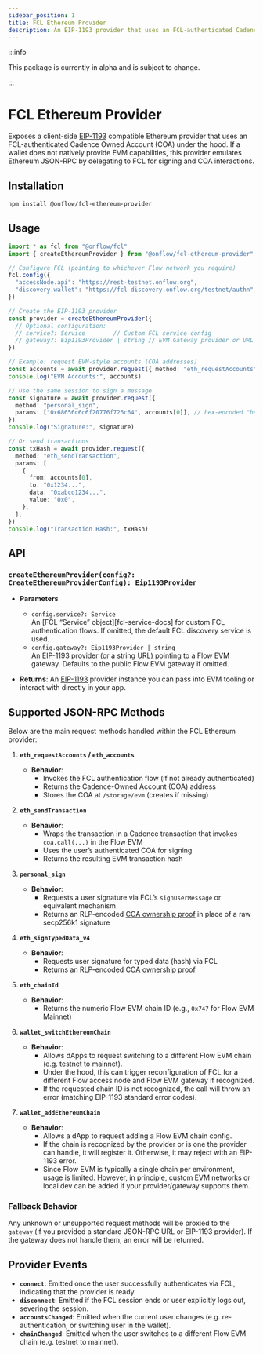 ```yaml
---
sidebar_position: 1
title: FCL Ethereum Provider
description: An EIP-1193 provider that uses an FCL-authenticated Cadence Owned Account (COA) under the hood.
---
```


:::info

This package is currently in alpha and is subject to change.

:::

# FCL Ethereum Provider

Exposes a client-side [EIP-1193](https://eips.ethereum.org/EIPS/eip-1193) compatible Ethereum provider that uses an FCL-authenticated Cadence Owned Account (COA) under the hood.
If a wallet does not natively provide EVM capabilities, this provider emulates Ethereum JSON-RPC by delegating to FCL for signing and COA interactions.

## Installation

```bash
npm install @onflow/fcl-ethereum-provider
```

## Usage

```ts
import * as fcl from "@onflow/fcl"
import { createEthereumProvider } from "@onflow/fcl-ethereum-provider"

// Configure FCL (pointing to whichever Flow network you require)
fcl.config({
  "accessNode.api": "https://rest-testnet.onflow.org",
  "discovery.wallet": "https://fcl-discovery.onflow.org/testnet/authn",
})

// Create the EIP-1193 provider
const provider = createEthereumProvider({
  // Optional configuration:
  // service?: Service        // Custom FCL service config
  // gateway?: Eip1193Provider | string // EVM Gateway provider or URL
})

// Example: request EVM-style accounts (COA addresses)
const accounts = await provider.request({ method: "eth_requestAccounts" })
console.log("EVM Accounts:", accounts)

// Use the same session to sign a message
const signature = await provider.request({
  method: "personal_sign",
  params: ["0x68656c6c6f20776f726c64", accounts[0]], // hex-encoded "hello world"
})
console.log("Signature:", signature)

// Or send transactions
const txHash = await provider.request({
  method: "eth_sendTransaction",
  params: [
    {
      from: accounts[0],
      to: "0x1234...",
      data: "0xabcd1234...",
      value: "0x0",
    },
  ],
})
console.log("Transaction Hash:", txHash)
```

## API

### `createEthereumProvider(config?: CreateEthereumProviderConfig): Eip1193Provider`

- **Parameters**
    - `config.service?: Service`  
      An [FCL “Service” object][fcl-service-docs] for custom FCL authentication flows. If omitted, the default FCL discovery service is used.
    - `config.gateway?: Eip1193Provider | string`  
      An EIP-1193 provider (or a string URL) pointing to a Flow EVM gateway. Defaults to the public Flow EVM gateway if omitted.

- **Returns**: An [EIP-1193](https://eips.ethereum.org/EIPS/eip-1193) provider instance you can pass into EVM tooling or interact with directly in your app.

## Supported JSON-RPC Methods

Below are the main request methods handled within the FCL Ethereum provider:

1. **`eth_requestAccounts` / `eth_accounts`**
    - **Behavior**:
        - Invokes the FCL authentication flow (if not already authenticated)
        - Returns the Cadence-Owned Account (COA) address
        - Stores the COA at `/storage/evm` (creates if missing)

2. **`eth_sendTransaction`**
    - **Behavior**:
        - Wraps the transaction in a Cadence transaction that invokes `coa.call(...)` in the Flow EVM
        - Uses the user’s authenticated COA for signing
        - Returns the resulting EVM transaction hash

3. **`personal_sign`**
    - **Behavior**:
        - Requests a user signature via FCL’s `signUserMessage` or equivalent mechanism
        - Returns an RLP-encoded [COA ownership proof](https://github.com/onflow/flow-go/blob/master/fvm/evm/types/proof.go#L139) in place of a raw secp256k1 signature

4. **`eth_signTypedData_v4`**
    - **Behavior**:
        - Requests user signature for typed data (hash) via FCL
        - Returns an RLP-encoded [COA ownership proof](https://github.com/onflow/flow-go/blob/master/fvm/evm/types/proof.go#L139)

5. **`eth_chainId`**
    - **Behavior**:
        - Returns the numeric Flow EVM chain ID (e.g., `0x747` for Flow EVM Mainnet)

6. **`wallet_switchEthereumChain`**
    - **Behavior**:
        - Allows dApps to request switching to a different Flow EVM chain (e.g. testnet to mainnet).
        - Under the hood, this can trigger reconfiguration of FCL for a different Flow access node and Flow EVM gateway if recognized.
        - If the requested chain ID is not recognized, the call will throw an error (matching EIP-1193 standard error codes).

7. **`wallet_addEthereumChain`**
    - **Behavior**:
        - Allows a dApp to request adding a Flow EVM chain config.
        - If the chain is recognized by the provider or is one the provider can handle, it will register it. Otherwise, it may reject with an EIP-1193 error.
        - Since Flow EVM is typically a single chain per environment, usage is limited. However, in principle, custom EVM networks or local dev can be added if your provider/gateway supports them.

### Fallback Behavior

Any unknown or unsupported request methods will be proxied to the `gateway` (if you provided a standard JSON-RPC URL or EIP-1193 provider). If the gateway does not handle them, an error will be returned.

## Provider Events

- **`connect`**: Emitted once the user successfully authenticates via FCL, indicating that the provider is ready.
- **`disconnect`**: Emitted if the FCL session ends or user explicitly logs out, severing the session.
- **`accountsChanged`**: Emitted when the current user changes (e.g. re-authentication, or switching user in the wallet).
- **`chainChanged`**: Emitted when the user switches to a different Flow EVM chain (e.g. testnet to mainnet).